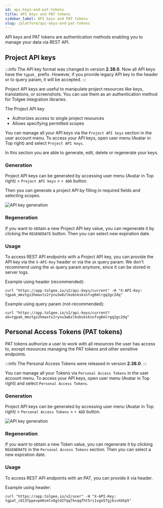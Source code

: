```yaml
---
id: api-keys-and-pat-tokens
title: API keys and PAT tokens
sidebar_label: API keys and PAT tokens
slug: /platform/api-keys-and-pat-tokens
---
```


API keys and PAT tokens are authentication methods enabling you to manage your data via REST API.

## Project API keys
:::info
The API key format was changed in version **2.38.0**. Now all API keys have the `tgpak_` prefix. However, if you provide
legacy API key to the header or to query param, it will be accepted.
:::


Project API keys are useful to manipulate project resources like keys, translations, or screenshots. You can use them as
an authentication method for Tolgee integration libraries.

The Project API key
 - Authorizes access to single project resources
 - Allows specifying permitted scopes

You can manage all your API keys via the `Project API keys` section in the user account menu.
To access your API keys, open user menu (Avatar in Top right) and select `Project API keys`.

In this section you are able to generate, edit, delete or regenerate your keys.

### Generation

Project API keys can be generated by accessing user menu (Avatar in Top right) > `Project API keys` > `+ ADD` button.

Then you can generate a project API by filling in required fields and selecting scopes.

![API key generation](/img/docs/platform/project_api_key_generation.png)

### Regeneration
If you want to obtain a new Project API key value, you can regenerate it by clicking the `REGENERATE` button. Then you can select new
expiration date.

### Usage

To access REST API endpoints with a Project API key, you can provide the API key via the `X-API-Key` header or via the `ak` query param.
We don't recommend using the `ak` query param anymore, since it can be stored in server logs.

Example using header (recommended):
```
curl "https://app.tolgee.io/v2/api-keys/current" -H "X-API-Key: tgpak_mmztgz2hmaxts2rynu3w6zlkobsksksnfvg6mlrgq2gc2dq"
```

Example using query param (not-recommended):
```
curl "https://app.tolgee.io/v2/api-keys/current?ak=tgpak_mmztgz2hmaxts2rynu3w6zlkobsksksnfvg6mlrgq2gc2dq"
```

## Personal Access Tokens (PAT tokens)
PAT tokens authorize a user to work with all resources the user has access to, except resources managing the PAT tokens and
other sensitive endpoints.

:::info
The Personal Access Tokens were released in version **2.38.0**.
:::


You can manage all your Tokens via `Personal Access Tokens` in the user account menu.
To access your API keys, open user menu (Avatar in Top right) and select `Personal Access Tokens`.

### Generation
Project API keys can be generated by accessing user menu (Avatar in Top right) > `Personal Access Tokens` > `+ ADD` button.

![API key generation](/img/docs/platform/project_pat_generation.png)


### Regeneration
If you want to obtain a new Token value, you can regenerate it by clicking `REGENERATE` in the `Personal Access Tokens` section.
Then you can select a new expiration date.

### Usage

To access REST API endpoints with an PAT, you can provide it via header.

Example using header:
```
curl "https://app.tolgee.io/v2/user" -H "X-API-Key: tgpat_c813fppevpm6smlv8gld2fqq7knqqfht5ri1vgo57gj6ivkbhp5"
```
